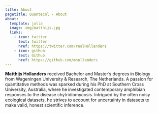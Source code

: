 ```yaml
---
title: About
pagetitle: Quantecol - About
about:
  template: jolla
  image: img/matthijs.jpg
  links:
    - icon: twitter
      text: twitter
      href: https://twitter.com/realHollanders
    - icon: github
      text: Github
      href: https://github.com/mhollanders
---
```


**Matthijs Hollanders** received Bachelor and Master's degrees in Biology from Wageningen University & Research, The Netherlands. A passion for quantitative methods was sparked during his PhD at Southern Cross University, Australia, where he investigated contemporary amphibian responses to the disease chytridiomycosis. Intrigued by the often noisy ecological datasets, he strives to account for uncertainty in datasets to make valid, honest scientific inference.